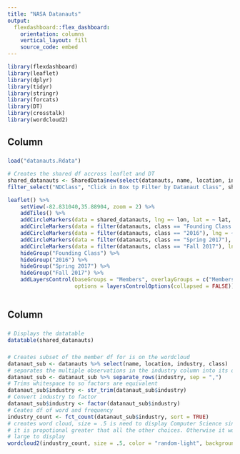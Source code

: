 ```yaml
---
title: "NASA Datanauts"
output: 
  flexdashboard::flex_dashboard:
    orientation: columns
    vertical_layout: fill
    source_code: embed
---
```


```r
library(flexdashboard)
library(leaflet)
library(dplyr)
library(tidyr)
library(stringr)
library(forcats)
library(DT)
library(crosstalk)
library(wordcloud2)
```

Column {}
-----------------------------------------------------------------------
### 

```r
load("datanauts.Rdata")

# Creates the shared df accross leaflet and DT
shared_datanauts <- SharedData$new(select(datanauts, name, location, industry, class, lon, lat))
filter_select("NDClass", "Click in Box tp Filter by Datanaut Class", shared_datanauts, group = ~class, allLevels = TRUE)

leaflet() %>%
    setView(-82.831040,35.88904, zoom = 2) %>% 
    addTiles() %>%
    addCircleMarkers(data = shared_datanauts, lng =~ lon, lat = ~ lat, group = "Members", color = "blue") %>% 
    addCircleMarkers(data = filter(datanauts, class == "Founding Class (2015)"), lng = ~ lon, lat = ~ lat, group = "Founding Class", color = "green") %>% 
    addCircleMarkers(data = filter(datanauts, class == "2016"), lng = ~ lon, lat = ~ lat, group = "2016", color = "purple") %>% 
    addCircleMarkers(data = filter(datanauts, class == "Spring 2017"), lng = ~ lon, lat = ~ lat, group = "Spring 2017", color = "red") %>% 
    addCircleMarkers(data = filter(datanauts, class == "Fall 2017"), lng = ~ lon, lat = ~ lat, group = "Fall 2017", color = "cyan") %>% 
    hideGroup("Founding Class") %>% 
    hideGroup("2016") %>% 
    hideGroup("Spring 2017") %>% 
    hideGroup("Fall 2017") %>%
    addLayersControl(baseGroups = "Members", overlayGroups = c("Members", "Founding Class", "2016", "Spring 2017", "Fall 2017"),
                     options = layersControlOptions(collapsed = FALSE))



```

Column {}
-----------------------------------------------------------------------
###

```r
# Displays the datatable 
datatable(shared_datanauts)
```

###

```r
# Creates subset of the member df for is on the wordcloud
datanaut_sub <- datanauts %>% select(name, location, industry, class)
# separates the multiple observations in the industry column into its own row
datanaut_sub <- datanaut_sub %>% separate_rows(industry, sep = ",")
# Trims whitespace to so factors are equivalent
datanaut_sub$industry <- str_trim(datanaut_sub$industry)
# Convert industry to factor
datanaut_sub$industry <- factor(datanaut_sub$industry)
# Ceates df of word and frequency
industry_count <- fct_count(datanaut_sub$industry, sort = TRUE)
# creates word cloud, size = .5 is need to display Computer Science since
# it is propotional greater that all the other choices. Otherwise it would be to 
# large to display
wordcloud2(industry_count, size = .5, color = "random-light", backgroundColor = "grey")

```

